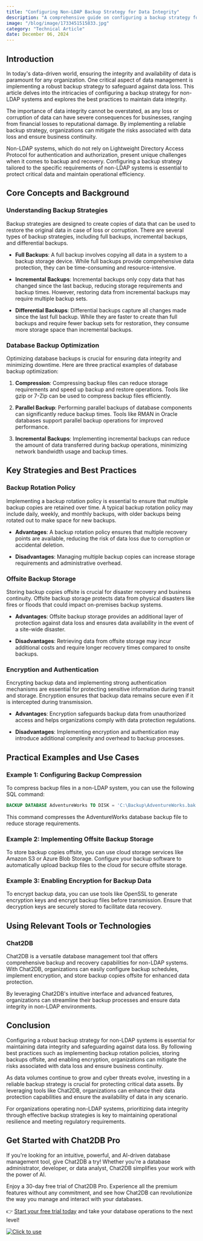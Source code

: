 ```yaml
---
title: "Configuring Non-LDAP Backup Strategy for Data Integrity"
description: "A comprehensive guide on configuring a backup strategy for non-LDAP systems to ensure data integrity."
image: "/blog/image/1733451515833.jpg"
category: "Technical Article"
date: December 06, 2024
---
```


## Introduction

In today's data-driven world, ensuring the integrity and availability of data is paramount for any organization. One critical aspect of data management is implementing a robust backup strategy to safeguard against data loss. This article delves into the intricacies of configuring a backup strategy for non-LDAP systems and explores the best practices to maintain data integrity.

The importance of data integrity cannot be overstated, as any loss or corruption of data can have severe consequences for businesses, ranging from financial losses to reputational damage. By implementing a reliable backup strategy, organizations can mitigate the risks associated with data loss and ensure business continuity.

Non-LDAP systems, which do not rely on Lightweight Directory Access Protocol for authentication and authorization, present unique challenges when it comes to backup and recovery. Configuring a backup strategy tailored to the specific requirements of non-LDAP systems is essential to protect critical data and maintain operational efficiency.

## Core Concepts and Background

### Understanding Backup Strategies

Backup strategies are designed to create copies of data that can be used to restore the original data in case of loss or corruption. There are several types of backup strategies, including full backups, incremental backups, and differential backups.

- **Full Backups**: A full backup involves copying all data in a system to a backup storage device. While full backups provide comprehensive data protection, they can be time-consuming and resource-intensive.

- **Incremental Backups**: Incremental backups only copy data that has changed since the last backup, reducing storage requirements and backup times. However, restoring data from incremental backups may require multiple backup sets.

- **Differential Backups**: Differential backups capture all changes made since the last full backup. While they are faster to create than full backups and require fewer backup sets for restoration, they consume more storage space than incremental backups.

### Database Backup Optimization

Optimizing database backups is crucial for ensuring data integrity and minimizing downtime. Here are three practical examples of database backup optimization:

1. **Compression**: Compressing backup files can reduce storage requirements and speed up backup and restore operations. Tools like gzip or 7-Zip can be used to compress backup files efficiently.

2. **Parallel Backup**: Performing parallel backups of database components can significantly reduce backup times. Tools like RMAN in Oracle databases support parallel backup operations for improved performance.

3. **Incremental Backups**: Implementing incremental backups can reduce the amount of data transferred during backup operations, minimizing network bandwidth usage and backup times.

## Key Strategies and Best Practices

### Backup Rotation Policy

Implementing a backup rotation policy is essential to ensure that multiple backup copies are retained over time. A typical backup rotation policy may include daily, weekly, and monthly backups, with older backups being rotated out to make space for new backups.

- **Advantages**: A backup rotation policy ensures that multiple recovery points are available, reducing the risk of data loss due to corruption or accidental deletion.

- **Disadvantages**: Managing multiple backup copies can increase storage requirements and administrative overhead.

### Offsite Backup Storage

Storing backup copies offsite is crucial for disaster recovery and business continuity. Offsite backup storage protects data from physical disasters like fires or floods that could impact on-premises backup systems.

- **Advantages**: Offsite backup storage provides an additional layer of protection against data loss and ensures data availability in the event of a site-wide disaster.

- **Disadvantages**: Retrieving data from offsite storage may incur additional costs and require longer recovery times compared to onsite backups.

### Encryption and Authentication

Encrypting backup data and implementing strong authentication mechanisms are essential for protecting sensitive information during transit and storage. Encryption ensures that backup data remains secure even if it is intercepted during transmission.

- **Advantages**: Encryption safeguards backup data from unauthorized access and helps organizations comply with data protection regulations.

- **Disadvantages**: Implementing encryption and authentication may introduce additional complexity and overhead to backup processes.

## Practical Examples and Use Cases

### Example 1: Configuring Backup Compression

To compress backup files in a non-LDAP system, you can use the following SQL command:

```sql
BACKUP DATABASE AdventureWorks TO DISK = 'C:\Backup\AdventureWorks.bak' WITH COMPRESSION;
```

This command compresses the AdventureWorks database backup file to reduce storage requirements.

### Example 2: Implementing Offsite Backup Storage

To store backup copies offsite, you can use cloud storage services like Amazon S3 or Azure Blob Storage. Configure your backup software to automatically upload backup files to the cloud for secure offsite storage.

### Example 3: Enabling Encryption for Backup Data

To encrypt backup data, you can use tools like OpenSSL to generate encryption keys and encrypt backup files before transmission. Ensure that decryption keys are securely stored to facilitate data recovery.

## Using Relevant Tools or Technologies

### Chat2DB

Chat2DB is a versatile database management tool that offers comprehensive backup and recovery capabilities for non-LDAP systems. With Chat2DB, organizations can easily configure backup schedules, implement encryption, and store backup copies offsite for enhanced data protection.

By leveraging Chat2DB's intuitive interface and advanced features, organizations can streamline their backup processes and ensure data integrity in non-LDAP environments.

## Conclusion

Configuring a robust backup strategy for non-LDAP systems is essential for maintaining data integrity and safeguarding against data loss. By following best practices such as implementing backup rotation policies, storing backups offsite, and enabling encryption, organizations can mitigate the risks associated with data loss and ensure business continuity.

As data volumes continue to grow and cyber threats evolve, investing in a reliable backup strategy is crucial for protecting critical data assets. By leveraging tools like Chat2DB, organizations can enhance their data protection capabilities and ensure the availability of data in any scenario.

For organizations operating non-LDAP systems, prioritizing data integrity through effective backup strategies is key to maintaining operational resilience and meeting regulatory requirements.


## Get Started with Chat2DB Pro

If you're looking for an intuitive, powerful, and AI-driven database management tool, give Chat2DB a try! Whether you're a database administrator, developer, or data analyst, Chat2DB simplifies your work with the power of AI.

Enjoy a 30-day free trial of Chat2DB Pro. Experience all the premium features without any commitment, and see how Chat2DB can revolutionize the way you manage and interact with your databases.

👉 [Start your free trial today](https://chat2db.ai/pricing) and take your database operations to the next level!


[![Click to use](/image/blog/bg/chat2db.jpg)](https://app.chat2db-ai.com/)
